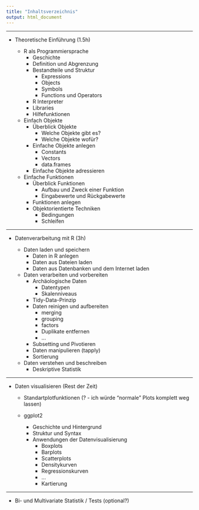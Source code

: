 ```yaml
---
title: "Inhaltsverzeichnis"
output: html_document
---
```


***

- Theoretische Einführung (1.5h)

    - R als Programmiersprache
        - Geschichte
        - Definition und Abgrenzung
        - Bestandteile und Struktur
            - Expressions
            - Objects
            - Symbols
            - Functions und Operators
        - R Interpreter
        - Libraries
        - Hilfefunktionen

    - Einfach Objekte
        - Überblick Objekte
            - Welche Objekte gibt es?
            - Welche Objekte wofür?
        - Einfache Objekte anlegen
            - Constants
            - Vectors
            - data.frames
        - Einfache Objekte adressieren
    
    - Einfache Funktionen
        - Überblick Funktionen
            - Aufbau und Zweck einer Funktion
            - Eingabewerte und Rückgabewerte
        - Funktionen anlegen
        - Objektorientierte Techniken
            - Bedingungen
            - Schleifen

***

- Datenverarbeitung mit R (3h)

    - Daten laden und speichern
        - Daten in R anlegen
        - Daten aus Dateien laden
        - Daten aus Datenbanken und dem Internet laden
    
    - Daten verarbeiten und vorbereiten
        - Archäologische Daten
            - Datentypen
            - Skalenniveaus 
        - Tidy-Data-Prinzip
        - Daten reinigen und aufbereiten
            - merging
            - grouping
            - factors
            - Duplikate entfernen
            - ...
        - Subsetting und Pivotieren
        - Daten manipulieren (tapply)
        - Sortierung
    
    - Daten verstehen und beschreiben
        - Deskriptive Statistik

***

- Daten visualisieren (Rest der Zeit)

    - Standartplotfunktionen (? - ich würde "normale" Plots komplett weg lassen)

    - ggplot2
        - Geschichte und Hintergrund
        - Struktur und Syntax
        - Anwendungen der Datenvisualisierung
            - Boxplots
            - Barplots
            - Scatterplots
            - Densitykurven
            - Regressionskurven
            - ...
            - Kartierung
        
***

- Bi- und Multivariate Statistik / Tests (optional?)

